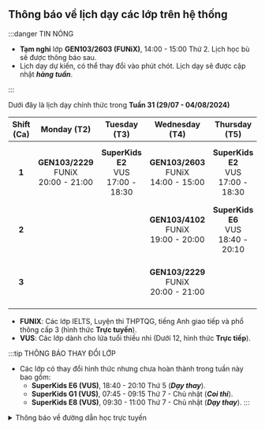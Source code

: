 ## Thông báo về lịch dạy các lớp trên hệ thống

:::danger TIN NÓNG

- **Tạm nghỉ** lớp **GEN103/2603 (FUNiX)**, 14:00 - 15:00 Thứ 2. Lịch học bù sẽ được thông báo sau.
- Lịch dạy dự kiến, có thể thay đổi vào phút chót. Lịch dạy sẽ được cập nhật **_hàng tuần_**.

:::

Dưới đây là lịch dạy chính thức trong **Tuần 31 (29/07 - 04/08/2024)**

| **Shift (Ca)** |               **Monday (T2)**                |              **Tuesday (T3)**               |             **Wednesday (T4)**               |             **Thursday (T5)**               |               **Friday (T6)**                |                   **Saturday (T7)**                    |                    **Sunday (CN)**                     |
|:--------------:|:--------------------------------------------:|:-------------------------------------------:|:--------------------------------------------:|:-------------------------------------------:|:--------------------------------------------:|:------------------------------------------------------:|:------------------------------------------------------:|
|      **1**     | **GEN103/2229** <br/>FUNiX<br/>20:00 - 21:00 | **SuperKids E2** <br/>VUS<br/>17:00 - 18:30 | **GEN103/2603** <br/>FUNiX<br/>14:00 - 15:00 | **SuperKids E2** <br/>VUS<br/>17:00 - 18:30 | **GEN103/2603** <br/>FUNiX<br/>14:00 - 15:00 | **SuperKids G1** <br/>**Exam** - VUS<br/>07:45 - 09:15 | **SuperKids G1** <br/>**Exam** - VUS<br/>07:45 - 09:15 |
|      **2**     |                                              |                                             | **GEN103/4102** <br/>FUNiX<br/>19:00 - 20:00 | **SuperKids E6** <br/>VUS<br/>18:40 - 20:10 | **GEN103/4102** <br/>FUNiX<br/>19:00 - 20:00 |       **SuperKids E8** <br/>VUS<br/>09:30 - 11:00      |       **SuperKids E8** <br/>VUS<br/>09:30 - 11:00      |
|      **3**     |                                              |                                             | **GEN103/2229** <br/>FUNiX<br/>20:00 - 21:00 |                                             |                                              |       **SuperKids E3** <br/>VUS<br/>16:10 - 17:40      |       **SuperKids E3** <br/>VUS<br/>16:10 - 17:40      |

- **FUNIX**: Các lớp IELTS, Luyện thi THPTQG, tiếng Anh giao tiếp và phổ thông cấp 3 (hình thức **Trực tuyến**).
- **VUS**: Các lớp dành cho lứa tuổi thiếu nhi (Dưới 12, hình thức **Trực tiếp**).

:::tip THÔNG BÁO THAY ĐỔI LỚP

- Các lớp có thay đổi hình thức nhưng chưa hoàn thành trong tuần này bao gồm:
    - **SuperKids E6 (VUS)**, 18:40 - 20:10 Thứ 5 (**_Dạy thay_**).
    - **SuperKids G1 (VUS)**, 07:45 - 09:15 Thứ 7 - Chủ nhật (**_Coi thi_**).
    - **SuperKids E8 (VUS)**, 09:30 - 11:00 Thứ 7 - Chủ nhật (**_Dạy thay_**).
:::

<details>
<summary>Thông báo về đường dẫn học trực tuyến</summary>
<div>

**_Việc học trực tuyến sẽ được thực hiện qua hạ tầng online. Đường dẫn sẽ được cung cấp trong quá trình học. Người học
cũng có thể theo dõi các video bài giảng qua YouTube ở hai đường dẫn phía dưới._**

**_Trân trọng cảm ơn._**

</div>
</details>
